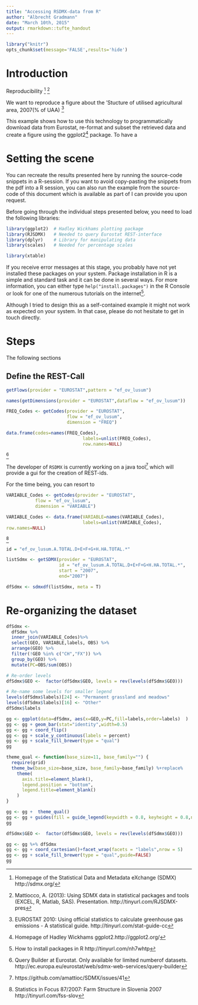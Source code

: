 ```yaml
---
title: "Accessing RSDMX-data from R"
author: "Albrecht Gradmann"
date: "March 10th, 2015"
output: rmarkdown::tufte_handout
---
```

```r
library("knitr")
opts_chunk$set(message='FALSE',results='hide')
```




# Introduction
Reproducibility 
[^sdmxorg]
[^rjsdmx_pres]


We want to reproduce a figure about the 'Stucture of utilised agricultural area, 2007(% of UAA) [^statcc]
\begin{figure}
\label{fig:25_eurostat}
\includegraphics{resources/fig25_eurostat.PNG}
\caption{An equation }
\end{figure}






This example shows how to use this technology to programmatically download data from Eurostat, re-format and subset the retrieved data and create a figure using the ggplot2[^ggplot2] package. To have a 

[^sdmxorg]:Homepage of the Statistical Data and Metadata eXchange (SDMX)  http://sdmx.org/
[^rjsdmx_pres]: Mattiocco, A. (2013): Using SDMX data in statistical packages and tools (EXCEL, R, Matlab, SAS). Presentation. http://tinyurl.com/RJSDMX-pres
[^ggplot2]: Homepage of Hadley Wickhams ggplot2.http://ggplot2.org/
[^statcc]: EUROSTAT 2010: Using official statistics to calculate greenhouse gas emissions - A statistical guide. http://tinyurl.com/stat-guide-cc



# Setting the scene
You can recreate the results presented here by running the source-code snippets in a R-session. If you want to avoid copy-pasting the snippets from the pdf into a R session, you can also run the example from the source-code of this document which is available as part of I can provide you upon request.

Before going through the individual steps presented below, you need to load the following libraries:

```r
library(ggplot2)  # Hadley Wickhams plotting package
library(RJSDMX)   # Needed to query Eurostat REST-interface
library(dplyr)    # Library for manipulating data
library(scales)   # Needed for percentage scales

```
```r
library(xtable)
```
If you receive error messages at this stage, you probably have not yet installed these packages on your system.  Package installation in R is a simple and standard task and it can be done in several ways. For more information, you can either type  `help("install.packages")` in the R Console or look for one of the numerous tutorials on the internet[^howto_install]. 

Although I tried to design this as a self-contained example it might not work as expected on your system. In that case, please do not hesitate to get in touch directly.


[^howto_install]: How to install packages in R http://tinyurl.com/nh7whtp

[^fss-slov]: Statistics in Focus 87/2007: Farm Structure in Slovenia 2007 http://tinyurl.com/fss-slov
 


# Steps
The following sections  

## Define the REST-Call

```r
getFlows(provider = "EUROSTAT",pattern = "ef_ov_lusum")
```


```r
names(getDimensions(provider = "EUROSTAT",dataflow = "ef_ov_lusum"))
```

```r
FREQ_Codes <- getCodes(provider = "EUROSTAT",  
                       flow = "ef_ov_lusum",
                       dimension = "FREQ")

data.frame(codes=names(FREQ_Codes),
                             labels=unlist(FREQ_Codes),
                             row.names=NULL)

```

\begin{figure}
\includegraphics{resources/Eurostat_REST.PNG}
\caption{The Eurostat Data Explorer is organized around the concepts of 'dataflow', 'Dimensions' and 'Codes'. Unfortunately it is not possible to extract the REST-id string from this application.}
\end{figure}


[^restbuild]

The developer of `RSDMX` is currently working on a java tool[^javatool] which will provide a gui for the creation of REST-ids. 

For the time being, you can resort to 



```r
VARIABLE_Codes <- getCodes(provider = "EUROSTAT",
           flow = "ef_ov_lusum",
           dimension = "VARIABLE")

VARIABLE_Codes <- data.frame(VARIABLE=names(VARIABLE_Codes),
                             labels=unlist(VARIABLE_Codes),
row.names=NULL)
```

[^fss-slov]

\begin{figure}
\centering
\includegraphics[width=8cm]{resources/Land_use_by_size_of_the_farms,_Slovenia,_2007.PNG}
\caption{Hierarchical structure of the Size-of-farms statistics at Eurostat. The structure of the dataset does not match the with the one shown in figure \ref{fig:25_eurostat}. }
\end{figure}
```r
id = "ef_ov_lusum.A.TOTAL.D+E+F+G+H.HA.TOTAL.*"
```




```r
listSdmx <- getSDMX(provider = "EUROSTAT",
                    id = "ef_ov_lusum.A.TOTAL.D+E+F+G+H.HA.TOTAL.*",
                    start = "2007",
                    end="2007")

dfSdmx <- sdmxdf(listSdmx, meta = T)
```

[^javatool]:  https://github.com/amattioc/SDMX/issues/41
[^restbuild]: Query Builder at Eurostat. Only available for limited numberof datasets. http://ec.europa.eu/eurostat/web/sdmx-web-services/query-builder
[^fss-slov]: Statistics in Focus 87/2007: Farm Structure in Slovenia 2007 http://tinyurl.com/fss-slov

# Re-organizing the dataset

```r
dfSdmx <- 
  dfSdmx %>%
  inner_join(VARIABLE_Codes)%>%
  select(GEO, VARIABLE,labels, OBS) %>%
  arrange(GEO) %>%
  filter(!GEO %in% c("CH","FX")) %>%
  group_by(GEO) %>%
  mutate(PC=OBS/sum(OBS))

# Re-order levels
dfSdmx$GEO <-  factor(dfSdmx$GEO, levels = rev(levels(dfSdmx$GEO)))

# Re-name some levels for smaller legend
levels(dfSdmx$labels)[24] <- "Permanent grassland and meadows"
levels(dfSdmx$labels)[16] <- "Other"
dfSdmx$labels
```

```r
gg <- ggplot(data=dfSdmx, aes(x=GEO,y=PC,fill=labels,order=labels)  )
gg <- gg + geom_bar(stat="identity",width=0.5) 
gg <- gg + coord_flip() 
gg <- gg + scale_y_continuous(labels = percent)
gg <- gg + scale_fill_brewer(type = "qual")
gg
```



```r
theme_qual <- function(base_size=11, base_family="") {
  require(grid)
  theme_bw(base_size=base_size, base_family=base_family) %+replace%
    theme(
      axis.title=element_blank(),
      legend.position = "bottom",
      legend.title=element_blank()
    )
}

gg <- gg +  theme_qual()
gg <- gg + guides(fill = guide_legend(keywidth = 0.8, keyheight = 0.8,nrow = 2,byrow = TRUE))  
gg
```

```r


dfSdmx$GEO <-  factor(dfSdmx$GEO, levels = rev(levels(dfSdmx$GEO)))

gg <- gg %+% dfSdmx
gg <- gg + coord_cartesian()+facet_wrap(facets = "labels",nrow = 5)
gg <- gg + scale_fill_brewer(type = "qual",guide=FALSE)
gg
```














